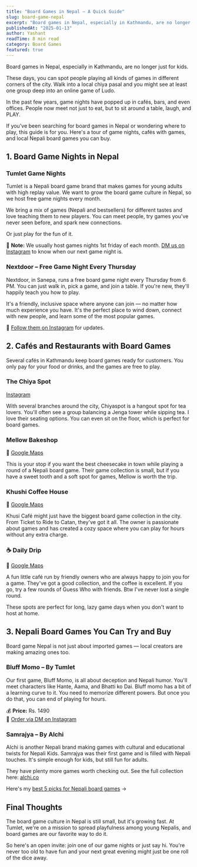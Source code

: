 ```yaml
---
title: "Board Games in Nepal — A Quick Guide"
slug: board-game-nepal
excerpt: "Board games in Nepal, especially in Kathmandu, are no longer just for kids. Here's a tour of game nights, cafés with games, and local Nepali board games you can buy."
publishedAt: "2025-01-13"
author: Yashant
readTime: 8 min read
category: Board Games
featured: true
---
```



<Helmet>
  <title>Board Games in Nepal – Where to Play, Events, and Local Games</title>
  <meta name="description" content="Discover board games in Nepal. Find game nights, cafés with games, and Nepali-made games like Firiri and Bagh Chal. Play, meet people, and have fun." />
  <meta property="og:title" content="Board Games in Nepal – Where to Play, Events, and Local Games" />
  <meta property="og:description" content="Discover board games in Nepal. Find game nights, cafés with games, and Nepali-made games like Firiri and Bagh Chal. Play, meet people, and have fun." />
  <meta property="og:url" content="https://tumlet.com/blog/board-game-nepal" />
  <meta property="og:type" content="article" />
  <meta name="twitter:card" content="summary_large_image" />
  <meta name="twitter:title" content="Board Games in Nepal – Where to Play, Events, and Local Games" />
  <meta name="twitter:description" content="Discover board games in Nepal. Find game nights, cafés with games, and Nepali-made games like Firiri and Bagh Chal. Play, meet people, and have fun." />
</Helmet>

Board games in Nepal, especially in Kathmandu, are no longer just for kids. 

These days, you can spot people playing all kinds of games in different corners of the city. Walk into a local chiya pasal and you might see at least one group deep into an online game of Ludo.

In the past few years, game nights have popped up in cafés, bars, and even offices. People now meet not just to eat, but to sit around a table, laugh, and PLAY.

If you've been searching for board games in Nepal or wondering where to play, this guide is for you. Here's a tour of game nights, cafés with games, and local Nepali board games you can buy.

## 1. Board Game Nights in Nepal

### Tumlet Game Nights

Tumlet is a Nepali board game brand that makes games for young adults with high replay value. We want to grow the board game culture in Nepal, so we host free game nights every month.

We bring a mix of games (Nepali and bestsellers) for different tastes and love teaching them to new players. You can meet people, try games you've never seen before, and spark new connections. 

Or just play for the fun of it.

📩 **Note:** We usually host games nights 1st friday of each month. [DM us on Instagram](https://www.instagram.com/tumlet.boardgames/) to know when our next game night is.

### Nextdoor – Free Game Night Every Thursday

Nextdoor, in Sanepa, runs a free board game night every Thursday from 6 PM. You can just walk in, pick a game, and join a table. If you're new, they'll happily teach you how to play.

It's a friendly, inclusive space where anyone can join — no matter how much experience you have. It's the perfect place to wind down, connect with new people, and learn some of the most popular games.

📱 [Follow them on Instagram](https://www.instagram.com/stay.nextdoor/?hl=en) for updates.

## 2. Cafés and Restaurants with Board Games

Several cafés in Kathmandu keep board games ready for customers. You only pay for your food or drinks, and the games are free to play.

### The Chiya Spot

[Instagram](https://www.instagram.com/thechiyaspot/?hl=en)

With several branches around the city, Chiyaspot is a hangout spot for tea lovers. You'll often see a group balancing a Jenga tower while sipping tea. I love their seating options. You can even sit on the floor, which is perfect for board games.

### Mellow Bakeshop

📍 [Google Maps](https://share.google/Q6ZlR8tW7Ag2OTbgM)

This is your stop if you want the best cheesecake in town while playing a round of a Nepali board game. Their game collection is small, but if you have a sweet tooth and a soft spot for games, Mellow is worth the trip.

### Khushi Coffee House

📍 [Google Maps](https://share.google/83DZP4WXkVjfc634D)

Khusi Café might just have the biggest board game collection in the city. From Ticket to Ride to Catan, they've got it all. The owner is passionate about games and has created a cozy space where you can play for hours without any extra charge.

### ☕️ Daily Drip

📍 [Google Maps](https://share.google/cPyPdVcCpgk4Mvg5E)

A fun little café run by friendly owners who are always happy to join you for a game. They've got a good collection, and the coffee is excellent. If you go, try a few rounds of Guess Who with friends. Btw I've never lost a single round.

These spots are perfect for long, lazy game days when you don't want to host at home.

## 3. Nepali Board Games You Can Try and Buy

Board game Nepal is not just about imported games — local creators are making amazing ones too.

### Bluff Momo – By Tumlet

Our first game, Bluff Momo, is all about deception and Nepali humor. You'll meet characters like Hante, Aama, and Bhatti ko Dai. Bluff momo has a bit of a learning curve to it. You need to memorize different powers. But once you do that, you can end of playing for hours.

💰 **Price:** Rs. 1490  
📩 [Order via DM on Instagram](https://www.instagram.com/tumlet.boardgames/)

### Samrajya – By Alchi

Alchi is another Nepali brand making games with cultural and educational twists for Nepali Kids. Samrajya was their first game and is filled with Nepali touches. It's simple enough for kids, but still fun for adults.

They have plenty more games worth checking out. See the full collection here: [alchi.co](https://alchi.co)

Here's my [best 5 picks for Nepali board games](https://tumlet.com/blog/best-nepali-board-games) →

## Final Thoughts

The board game culture in Nepal is still small, but it's growing fast. At Tumlet, we're on a mission to spread playfulness among young Nepalis, and board games are our favorite way to do it.

So here's an open invite: join one of our game nights or just say hi. You're never too old to have fun and your next great evening might just be one roll of the dice away.


<FooterBlogCTA />